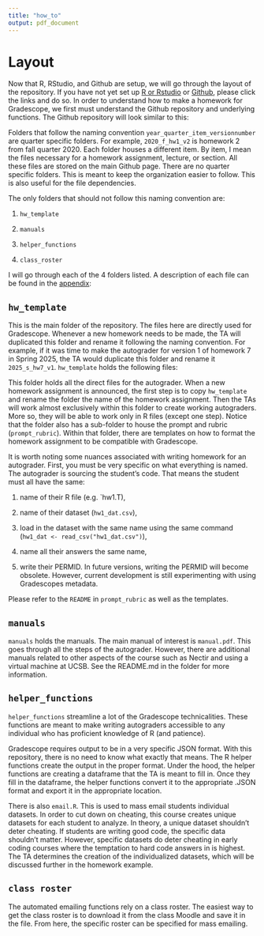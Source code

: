 ```yaml
---
title: "how_to"
output: pdf_document
---
```


# Layout

Now that R, RStudio, and Github are setup, we will go through the layout of the repository. If you have not yet set up [R or Rstudio](#r_and_rstudio) or [Github](#github), please click the links and do so. In order to understand how to make a homework for Gradescope, we first must understand the Github repository and underlying functions. The Github repository will look similar to this:

\begin{center}
\frame{\includegraphics[width=5in]{pictures/github3.png} }
\end{center}

Folders that follow the naming convention `year_quarter_item_versionnumber` are quarter specific folders. For example, `2020_f_hw1_v2` is homework 2 from fall quarter 2020. Each folder houses a different item. By item, I mean the files necessary for a homework assignment, lecture, or section. All these files are stored on the main Github page. There are no quarter specific folders. This is meant to keep the organization easier to follow. This is also useful for the file dependencies.

The only folders that should not follow this naming convention are:

1) `hw_template`

2) `manuals`

3) `helper_functions`

4) `class_roster`

I will go through each of the 4 folders listed. A description of each file can be found in the [appendix](#appendix):

## `hw_template`

This is the main folder of the repository. The files here are directly used for Gradescope. Whenever a new homework needs to be made, the TA will duplicated this folder and rename it following the naming convention. For example, if it was time to make the autograder for version 1 of homework 7 in Spring 2025, the TA would duplicate this folder and rename it `2025_s_hw7_v1`. `hw_template` holds the following files:

\begin{center}
\frame{\includegraphics[width=5in]{pictures/hw_template_1.png} }
\end{center}


This folder holds all the direct files for the autograder. When a new homework assignment is announced, the first step is to copy `hw_template` and rename the folder the name of the homework assignment. Then the TAs will work almost exclusively within this folder to create working autograders. More so, they will be able to work only in R files (except one step). Notice that the folder also has a sub-folder to house the prompt and rubric (`prompt_rubric`). Within that folder, there are templates on how to format the homework assignment to be compatible with Gradescope.

It is worth noting some nuances associated with writing homework for an autograder. First, you must be very specific on what everything is named. The autograder is sourcing the student's code. That means the student must all have the same:

1) name of their R file (e.g. `hw1.T),

2) name of their dataset (`hw1_dat.csv`),

3) load in the dataset with the same name using the same command (`hw1_dat <- read_csv("hw1_dat.csv")`),

4) name all their answers the same name,

5) write their PERMID. In future versions, writing the PERMID will become obsolete. However, current development is still experimenting with using Gradescopes metadata.

Please refer to the `README` in `prompt_rubric` as well as the templates.

## `manuals`

`manuals` holds the manuals. The main manual of interest is `manual.pdf`. This goes through all the steps of the autograder. However, there are additional manuals related to other aspects of the course such as Nectir and using a virtual machine at UCSB. See the README.md in the folder for more information.


\begin{center}
\frame{\includegraphics[width=5in]{pictures/Manual_1.png} }
\end{center}
\begin{center}
\frame{\includegraphics[width=5in]{pictures/Manual_2.png} }
\end{center}
\begin{center}
\frame{\includegraphics[width=5in]{pictures/Manual_3.png} }
\end{center}



## `helper_functions`

`helper_functions` streamline a lot of the Gradescope technicalities. These functions are meant to make writing autograders accessible to any individual who has proficient knowledge of R (and patience).

Gradescope requires output to be in a very specific JSON format. With this repository, there is no need to know what exactly that means. The R helper functions create the output in the proper format. Under the hood, the helper functions are creating a dataframe that the TA is meant to fill in. Once they fill in the dataframe, the helper functions convert it to the appropriate .JSON format and export it in the appropriate location.

There is also `email.R`. This is used to mass email students individual datasets. In order to cut down on cheating, this course creates unique datasets for each student to analyze. In theory, a unique dataset shouldn't deter cheating. If students are writing good code, the specific data shouldn't matter. However, specific datasets do deter cheating in early coding courses where the temptation to hard code answers in is highest. The TA determines the creation of the individualized datasets, which will be discussed further in the homework example.


\begin{center}
\frame{\includegraphics[width=5in]{pictures/helper_functions.png} }
\end{center}



## `class roster`

The automated emailing functions rely on a class roster. The easiest way to get the class roster is to download it from the class Moodle and save it in the file. From here, the specific roster can be specified for mass emailing.
  